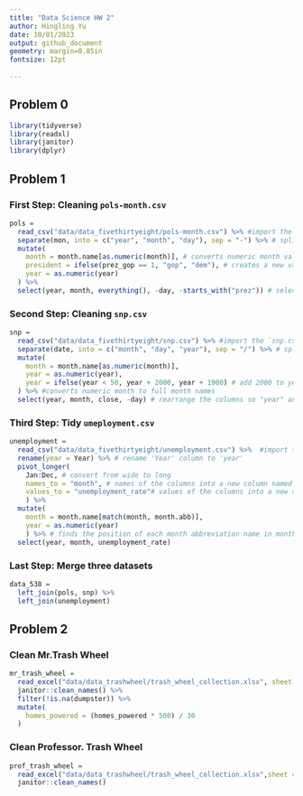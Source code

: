 ```yaml
---
title: "Data Science HW 2"
author: Hingling Yu
date: 10/01/2023
output: github_document
geometry: margin=0.85in
fontsize: 12pt
  
---
```


## Problem 0

```r
library(tidyverse)
library(readxl)
library(janitor)
library(dplyr)
```

## Problem 1

### First Step: Cleaning `pols-month.csv`

```r
pols = 
  read_csv("data/data_fivethirtyeight/pols-month.csv") %>% #import the `pols-month.csv` file
  separate(mon, into = c("year", "month", "day"), sep = "-") %>% # split the mon column into three columns: year, month, day using "="
  mutate(
    month = month.name[as.numeric(month)], # converts numeric month values to full month names
    president = ifelse(prez_gop == 1, "gop", "dem"), # creates a new variable president, assign 'gop' if prez_gop = 1, otherwise assign 'dem'
    year = as.numeric(year)
  ) %>% 
  select(year, month, everything(), -day, -starts_with("prez")) # select all variables except 'day' and everything starts with 'prez'
```



### Second Step: Cleaning `snp.csv`
```r
snp = 
  read_csv("data/data_fivethirtyeight/snp.csv") %>% #import the `snp.csv` file
  separate(date, into = c("month", "day", "year"), sep = "/") %>% # split the data column into three columns: month, day, year using "/"
  mutate(
    month = month.name[as.numeric(month)], 
    year = as.numeric(year),
    year = ifelse(year < 50, year + 2000, year + 1900) # add 2000 to years value less than 50, 1900 to years value greater or equal to 50
  ) %>% #converts numeric month to full month names
  select(year, month, close, -day) # rearrange the columns so "year" and "month" at first, then "close". Remove "day"


```


### Third Step: Tidy `umeployment.csv`
```r
unemployment = 
  read_csv("data/data_fivethirtyeight/unemployment.csv") %>%  #import the `unemployment.csv`
  rename(year = Year) %>% # rename 'Year' column to 'year'
  pivot_longer(
    Jan:Dec, # convert from wide to long
    names_to = "month", # names of the columns into a new column named 'month'
    values_to = "unemployment_rate"# values of the columns into a new column named 'unemployment_rate'
    ) %>% 
  mutate(
    month = month.name[match(month, month.abb)],
    year = as.numeric(year)
    ) %>% # finds the position of each month abbreviation name in month.abb vector then concert these month abbreviation names to full month names
  select(year, month, unemployment_rate) 

```


### Last Step: Merge three datasets


```r
data_538 =
  left_join(pols, snp) %>% 
  left_join(unemployment)
```



## Problem 2

### Clean Mr.Trash Wheel
```r

mr_trash_wheel =
  read_excel("data/data_trashwheel/trash_wheel_collection.xlsx", sheet = 1, range = "A2:N586") %>% 
  janitor::clean_names() %>% 
  filter(!is.na(dumpster)) %>% 
  mutate(
    homes_powered = (homes_powered * 500) / 30
  )

```

### Clean Professor. Trash Wheel

```r
prof_trash_wheel =
  read_excel("data/data_trashwheel/trash_wheel_collection.xlsx",sheet = 2, range = "A2:M108") %>% 
  janitor::clean_names()
  
```


